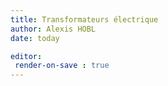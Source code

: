 ```yaml
---
title: Transformateurs électrique
author: Alexis HOBL
date: today

editor: 
 render-on-save : true
---
```


